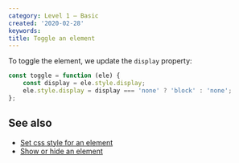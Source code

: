 ```yaml
---
category: Level 1 — Basic
created: '2020-02-28'
keywords:
title: Toggle an element
---
```


To toggle the element, we update the `display` property:

```js
const toggle = function (ele) {
    const display = ele.style.display;
    ele.style.display = display === 'none' ? 'block' : 'none';
};
```

## See also

-   [Set css style for an element](https://phuoc.ng/collection/html-dom/set-css-style-for-an-element/)
-   [Show or hide an element](https://phuoc.ng/collection/html-dom/show-or-hide-an-element/)
